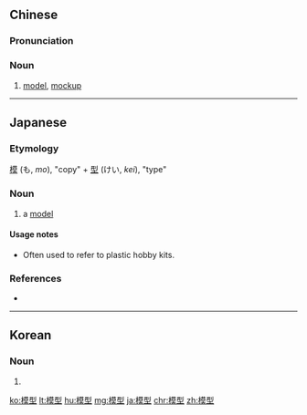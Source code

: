 ==Chinese==
{{zh-forms}}

===Pronunciation===
{{zh-pron
|m=móxíng
|c=mou4 jing4
|h=pfs=mù-hìn
|mn=bô͘-hêng
|cat=n
}}

===Noun===
{{zh-noun}}

# [[model]], [[mockup]]

----

==Japanese==
{{ja-kanjitab|も|けい|yomi=on}}

===Etymology===
[[模]] (も, ''mo''), "copy" + [[型]] (けい, ''kei''), "type"

===Noun===
{{ja-noun|もけい}}

# a [[model]]
#: {{ja-usex|人体'''模型'''|じんたい '''もけい'''|a '''model''' of the human body}}

====Usage notes====
* Often used to refer to plastic hobby kits.

===References===
* {{R:Shogakukan}}

----

==Korean==
{{ko-hanjatab}}

===Noun===
{{ko-noun|hj|hangeul=모형}}

# {{hanja form of|모형|[[model]]}}

[[ko:模型]]
[[lt:模型]]
[[hu:模型]]
[[mg:模型]]
[[ja:模型]]
[[chr:模型]]
[[zh:模型]]